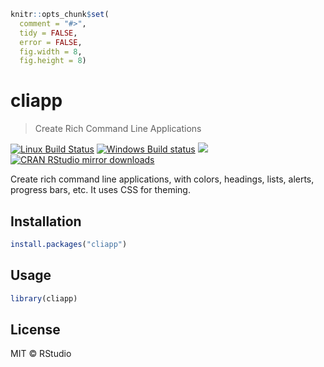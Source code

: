 
```r
knitr::opts_chunk$set(
  comment = "#>",
  tidy = FALSE,
  error = FALSE,
  fig.width = 8,
  fig.height = 8)
```

# cliapp

> Create Rich Command Line Applications

[![Linux Build Status](https://travis-ci.org/r-lib/cliapp.svg?branch=master)](https://travis-ci.org/r-lib/cliapp)
[![Windows Build status](https://ci.appveyor.com/api/projects/status/github/r-lib/cliapp?svg=true)](https://ci.appveyor.com/project/r-lib/cliapp)
[![](http://www.r-pkg.org/badges/version/cliapp)](http://www.r-pkg.org/pkg/cliapp)
[![CRAN RStudio mirror downloads](http://cranlogs.r-pkg.org/badges/cliapp)](http://www.r-pkg.org/pkg/cliapp)

Create rich command line applications, with colors, headings, lists, alerts,
progress bars, etc. It uses CSS for theming.

## Installation

```r
install.packages("cliapp")
```

## Usage

```r
library(cliapp)
```

## License

MIT © RStudio

